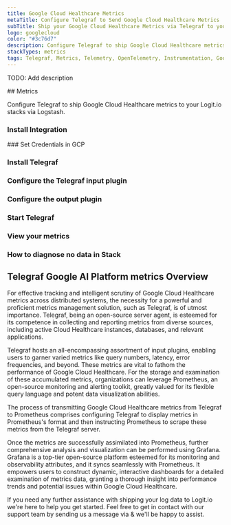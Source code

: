 ```yaml
---
title: Google Cloud Healthcare Metrics
metaTitle: Configure Telegraf to Send Google Cloud Healthcare Metrics
subTitle: Ship your Google Cloud Healthcare Metrics via Telegraf to your Logit.io Stack
logo: googlecloud
color: "#3c76d7"
description: Configure Telegraf to ship Google Cloud Healthcare metrics to Logit.io. Get started using our Telegraf Google Cloud Healthcare metrics example configuration.
stackTypes: metrics
tags: Telegraf, Metrics, Telemetry, OpenTelemetry, Instrumentation, Google Cloud Healthcare, Health API, Api
---
```


TODO: Add description

<Steps>
  ## Metrics

  Configure Telegraf to ship Google Cloud Healthcare metrics to your Logit.io stacks via Logstash.
  
  ### Install Integration
  <InstallIntegration/>
  ### Set Credentials in GCP

  <SetGCPCredentials intro="Google Cloud Healthcare API, a part of Google Cloud, enables healthcare data interoperability by connecting traditional healthcare systems with cloud-based solutions."/>
  
  ### Install Telegraf

  <InstallTelegraf />

  ### Configure the Telegraf input plugin

  <TelegrafStackDriverInput metric_type="healthcare.googleapis.com"/>

  ### Configure the output plugin

  <TelegrafOutputPlugin />

  ### Start Telegraf

  <StartTelegraf />

  ### View your metrics
  <LaunchStack stackType="metrics" source="Google_Cloud_Healthcare_Metrics_via_Telegraf" utmMedium="metrics" utmCampaign="telegraf-GoogleCloudHealthcare-metrics" />

  ### How to diagnose no data in Stack

  <DiagnoseNoData />
</Steps>

## Telegraf Google AI Platform metrics Overview

For effective tracking and intelligent scrutiny of Google Cloud Healthcare metrics across distributed systems, 
the necessity for a powerful and proficient metrics management solution, such as Telegraf, is of utmost 
importance. Telegraf, being an open-source server agent, is esteemed for its competence in collecting and 
reporting metrics from diverse sources, including active Cloud Healthcare instances, databases, and relevant applications.

Telegraf hosts an all-encompassing assortment of input plugins, enabling users to garner varied metrics 
like query numbers, latency, error frequencies, and beyond. These metrics are vital to fathom the performance 
of Google Cloud Healthcare. For the storage and examination of these accumulated metrics, organizations can 
leverage Prometheus, an open-source monitoring and alerting toolkit, greatly valued for its flexible query 
language and potent data visualization abilities.

The process of transmitting Google Cloud Healthcare metrics from Telegraf to Prometheus comprises configuring 
Telegraf to display metrics in Prometheus's format and then instructing Prometheus to scrape these metrics 
from the Telegraf server.

Once the metrics are successfully assimilated into Prometheus, further comprehensive analysis and visualization 
can be performed using Grafana. Grafana is a top-tier open-source platform esteemed for its monitoring and 
observability attributes, and it syncs seamlessly with Prometheus. It empowers users to construct dynamic, 
interactive dashboards for a detailed examination of metrics data, granting a thorough insight into performance 
trends and potential issues within Google Cloud Healthcare.

If you need any further assistance with shipping your log data to Logit.io we're here to help you get started. 
Feel free to get in contact with our support team by sending us a message via <IntercomButton text="live chat" /> & we'll be happy to assist.